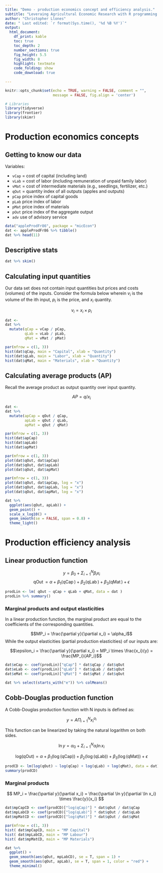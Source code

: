 ```yaml
---
title: "Demo - production economics concept and efficiency analysis."
subtitle: "Leveraing Agricultural Economic Research with R programming."
author: "Christopher Llones"
date: " Last edited: `r format(Sys.time(), '%d %B %Y')`"
output:
  html_document:
    df_print: kable
    toc: true
    toc_depth: 2
    number_sections: true
    fig_height: 5.5 
    fig_width: 8
    highlight: textmate
    code_folding: show
    code_download: true
    
---
```


```r
knitr::opts_chunk$set(echo = TRUE, warning = FALSE, comment = "",
                      message = FALSE, fig.align = 'center')

# Libraries
library(tidyverse)
library(frontier)
library(skimr)

```


# Production economics concepts

## Getting to know our data

Variables:

- `vCap` = cost of capital (including land)
- `vLab` = cost of labor (including remuneration of unpaid family labor)
- `vMat` = cost of intermediate materials (e.g., seedlings, fertilizer, etc.)
- `qOut` = quantity index of all outputs (apples and outputs)
- `pCap` price index of capital goods
- `pLab` price index of labor
- `pMat` price index of materials
- `pOut` price index of the aggregate output
- `adv` use of advisory service

```r
data("appleProdFr86", package = "micEcon")
dat <- appleProdFr86 %>% tibble()
dat %>% head(11)
```


## Descriptive stats

```r
dat %>% skim()
```


## Calculating input quantities

Our data set does not contain input quantities but prices and costs (volumes) of the inputs. Consider the formula below wherein $v_i$ is the volume of the ith input, $p_i$ is the price, and $x_i$ quantity.

$$v_i = x_i \times p_i$$
```r
dat <- 
dat %>% 
  mutate(qCap = vCap / pCap,
         qLab = vLab / pLab,
         qMat = vMat / pMat)
```

```r
par(mfrow = c(1, 3))
hist(dat$qCap, main = "Capital", xlab = "Quantity")
hist(dat$qLab, main = "Labor", xlab = "Quantity")
hist(dat$qMat, main = "Materials", xlab = "Quantity")
```


## Calculating average products (AP)

Recall the average product as output quantity over input quantity.

$$AP = q / x_i$$

```r
dat <- 
dat %>% 
  mutate(apCap = qOut / qCap,
         apLab = qOut / qLab,
         apMat = qOut / qMat)
```

```r
par(mfrow = c(1, 3))
hist(dat$apCap)
hist(dat$apLab)
hist(dat$apMat)
```

```r
par(mfrow = c(1, 3))
plot(dat$qOut, dat$apCap)
plot(dat$qOut, dat$apLab)
plot(dat$qOut, dat$apMat)
```

```r
par(mfrow = c(1, 3))
plot(dat$qOut, dat$apCap, log = "x")
plot(dat$qOut, dat$apLab, log = "x")
plot(dat$qOut, dat$apMat, log = "x")
```

```r
dat %>% 
  ggplot(aes(qOut, apLab)) +
  geom_point() +
  scale_x_log10() +
  geom_smooth(se = FALSE, span = 0.8) +
  theme_light()
```



# Production efficiency analysis


## Linear production function

$$y = \beta_0 + \Sigma^N_{i=1} \beta_i x_i$$
$$
\operatorname{qOut} = \alpha + \beta_{1}(\operatorname{qCap}) + \beta_{2}(\operatorname{qLab}) + \beta_{3}(\operatorname{qMat}) + \epsilon
$$

```r
prodLin <- lm( qOut ~ qCap + qLab + qMat, data = dat )
prodLin %>% summary()
```


### Marginal products and output elasticities

In a linear production function, the marginal product are equal to the coefficients of the corresponding quantities.

$$MP_i = \frac{\partial y}{\partial x_i} = \alpha_i$$ 
While the output elasticities (partial production elasticities) of our inputs are:

$$\epsilon_i  = \frac{\partial y}{\partial x_i}  = MP_i \times \frac{x_i}{y} = \frac{MP_i}{AP_i}$$

```r
dat$eCap <- coef(prodLin)["qCap"] * dat$qCap / dat$qOut
dat$eLab <- coef(prodLin)["qLab"] * dat$qLab / dat$qOut
dat$eMat <- coef(prodLin)["qMat"] * dat$qMat / dat$qOut

dat %>% select(starts_with("e")) %>% colMeans()
```


## Cobb-Douglas production function

A Cobb-Douglas production function with N inputs is defined as:

$$
y = A \Pi_{i=1}^N x_i^{a_i}
$$

This function can be linearized by taking the natural logarithm on both sides.

$$
\ln y = \alpha_0 + \Sigma_{i=1}^N \alpha_i \ln x_i
$$

$$
\operatorname{log(qOut)} = \alpha + \beta_{1}(\operatorname{\log(qCap)}) + \beta_{2}(\operatorname{\log(qLab)}) + \beta_{3}(\operatorname{\log(qMat)}) + \epsilon
$$

```r
prodCD <- lm(log(qOut) ~ log(qCap) + log(qLab) + log(qMat), data = dat)
summary(prodCD)
```


### Marginal products


$$
MP_i = \frac{\partial y}{\partial x_i} = \frac{\partial \ln y}{\partial \ln x_i} \times \frac{y}{x_i}
$$


```r
dat$mpCapCD <- coef(prodCD)["log(qCap)"] * dat$qOut / dat$qCap
dat$mpLabCD <- coef(prodCD)["log(qLab)"] * dat$qOut / dat$qLab
dat$mpMatCD <- coef(prodCD)["log(qMat)"] * dat$qOut / dat$qMat
```

```r
par(mfrow = c(1, 3))
hist( dat$mpCapCD, main = "MP Capital")
hist( dat$mpLabCD, main = "MP Labour")
hist( dat$mpMatCD, main = "MP Materials")
```

```r
dat %>% 
  ggplot() +
  geom_smooth(aes(qOut, mpLabCD), se = T, span = 1) +
  geom_smooth(aes(qOut, apLab), se = T, span = 1, color = "red") +
  theme_minimal()
  
```










